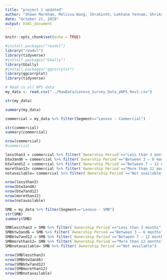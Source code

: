```yaml
---
title: "project 1 updated"
author: "Shawn Markham, Melissa Wong, Shrakinth, Lekhana Yennam, Shrikanth"
date: "October 21, 2019"
output: html_document
---
```


```r
knitr::opts_chunk$set(echo = TRUE)
```
```r
#install.packages("readxl")
library("readxl")
library(tidyverse)
#install.packages("GGally")
library(GGally)
#install.packages("ggcorrplot")
library(ggcorrplot)
library(tidyverse)
```
```r


# Read in all NPS data
my_data <- read.csv("../RawData/Lenovo_Survey_Data_pNPS_Rev2.csv")


```

```r
str(my_data)

```

```r
summary(my_data)
```
```r
commercial = my_data %>% filter(Segment=="Lenovo - Commercial")
```

```r
str(commercial)
summary(commercial)
```
```r
nrow(commercial)
#commercial
```
```r
lessthan3 = commercial %>% filter(`Ownership Period`=="Less than 3 months")
btw3and6 = commercial %>% filter(`Ownership Period`=="Between 3 – 6 months")
btw7and12 = commercial %>% filter(`Ownership Period`=="Between 7 – 12 months")
morethan12= commercial %>% filter(`Ownership Period`=="More than 12 months")
notavailable= commercial %>% filter(`Ownership Period`=="Not available")
```

```r
nrow(lessthan3)
nrow(btw3and6)
nrow(btw7and12)
nrow(morethan12)
nrow(notavailable)
```
```r
SMB = my_data %>% filter(Segment=="Lenovo - SMB")
str(SMB)
summary(SMB)
```
```r
SMBlessthan3 = SMB %>% filter(`Ownership Period`=="Less than 3 months")
SMBbtw3and6 = SMB %>% filter(`Ownership Period`=="Between 3 – 6 months")
SMBbtw7and12 = SMB %>% filter(`Ownership Period`=="Between 7 – 12 months")
SMBmorethan12= SMB %>% filter(`Ownership Period`=="More than 12 months")
SMBnotavailable= SMB %>% filter(`Ownership Period`=="Not available")
```

```r
nrow(SMBlessthan3)
nrow(SMBbtw3and6)
nrow(SMBbtw7and12)
nrow(SMBmorethan12)
nrow(SMBnotavailable)
```

